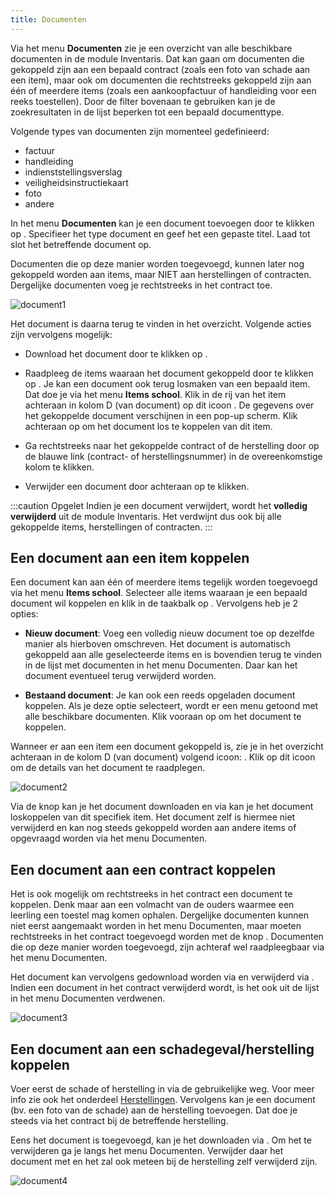 ```yaml
---
title: Documenten
---
```


Via het menu **Documenten** zie je een overzicht van alle beschikbare documenten in de module Inventaris. Dat kan gaan om documenten die gekoppeld zijn aan een bepaald contract (zoals een foto van schade aan een item), maar ook om documenten die rechtstreeks gekoppeld zijn aan één of meerdere items (zoals een aankoopfactuur of handleiding voor een reeks toestellen). Door de filter bovenaan te gebruiken kan je de zoekresultaten in de lijst beperken tot een bepaald documenttype. 

Volgende types van documenten zijn momenteel gedefinieerd:
- factuur
- handleiding
- indienststellingsverslag
- veiligheidsinstructiekaart
- foto
- andere

In het menu **Documenten** kan je een document toevoegen door te klikken op <LegacyAction img="add.png"/>. Specifieer het type document en geef het een gepaste titel. Laad tot slot het betreffende document op. 

Documenten die op deze manier worden toegevoegd, kunnen later nog gekoppeld worden aan items, maar NIET aan herstellingen of contracten. Dergelijke documenten voeg je rechtstreeks in het contract toe. 

![document1](./document1.PNG)

Het document is daarna terug te vinden in het overzicht. Volgende acties zijn vervolgens mogelijk:
- Download het document door te klikken op <LegacyAction img="download2.png"/>.

- Raadpleeg de items waaraan het document gekoppeld door te klikken op <LegacyAction img="model.png"/>. Je kan een document ook terug losmaken van een bepaald item. Dat doe je via het menu **Items school**. Klik in de rij van het item achteraan in kolom D (van document) op dit icoon <LegacyAction img="documenten.png"/>. De gegevens over het gekoppelde document verschijnen in een pop-up scherm. Klik achteraan op <LegacyAction img="noAccess.png"/> om het document los te koppelen van dit item. 
- Ga rechtstreeks naar het gekoppelde contract of de herstelling door op de blauwe link (contract- of herstellingsnummer) in de overeenkomstige kolom te klikken.  
- Verwijder een document door achteraan op <LegacyAction img="remove.png"/> te klikken.

:::caution Opgelet
Indien je een document verwijdert, wordt het **volledig verwijderd** uit de module Inventaris. Het verdwijnt dus ook bij alle gekoppelde items, herstellingen of contracten.
:::

## Een document aan een item koppelen

Een document kan aan één of meerdere items tegelijk worden toegevoegd via het menu **Items school**. Selecteer alle items waaraan je een bepaald document wil koppelen en klik in de taakbalk op <LegacyAction img="documenten.png" text ="Documenten"/>. Vervolgens heb je 2 opties:

- **Nieuw document**: Voeg een volledig nieuw document toe op dezelfde manier als hierboven omschreven. Het document is automatisch gekoppeld aan alle geselecteerde items en is bovendien terug te vinden in de lijst met documenten in het menu Documenten. Daar kan het document eventueel terug verwijderd worden. 

- **Bestaand document**: Je kan ook een reeds opgeladen document koppelen. Als je deze optie selecteert, wordt er een menu getoond met alle beschikbare documenten. Klik vooraan op <LegacyAction img="select.png"/> om het document te koppelen. 

Wanneer er aan een item een document gekoppeld is, zie je in het overzicht achteraan in de kolom D (van document) volgend icoon: <LegacyAction img="documenten.png"/>. Klik op dit icoon om de details van het document te raadplegen. 

![document2](./document2.PNG)

Via de knop <LegacyAction img="download2.png"/> kan je het document downloaden en via <LegacyAction img="noAccess.png"/> kan je het document loskoppelen van dit specifiek item. Het document zelf is hiermee niet verwijderd en kan nog steeds gekoppeld worden aan andere items of opgevraagd worden via het menu Documenten.

## Een document aan een contract koppelen

Het is ook mogelijk om rechtstreeks in het contract een document te koppelen. Denk maar aan een volmacht van de ouders waarmee een leerling een toestel mag komen ophalen. Dergelijke documenten kunnen niet eerst aangemaakt worden in het menu Documenten, maar moeten rechtstreeks in het contract toegevoegd worden met de knop <LegacyAction img="pluscircle.png" text="Document toevoegen"/>. Documenten die op deze manier worden toegevoegd, zijn achteraf wel raadpleegbaar via het menu Documenten. 

Het document kan vervolgens gedownload worden via <LegacyAction img="download2.png"/> en verwijderd via <LegacyAction img="remove.png"/>. Indien een document in het contract verwijderd wordt, is het ook uit de lijst in het menu Documenten verdwenen. 

![document3](./document3.PNG)

## Een document aan een schadegeval/herstelling koppelen

Voer eerst de schade of herstelling in via de gebruikelijke weg. Voor meer info zie ook het onderdeel [Herstellingen](/inventaris/herstelling/). Vervolgens kan je een document (bv. een foto van de schade) aan de herstelling toevoegen. Dat doe je steeds via het contract bij de betreffende herstelling. 

Eens het document is toegevoegd, kan je het downloaden via <LegacyAction img="download2.png"/>. Om het te verwijderen ga je langs het menu Documenten. Verwijder daar het document met <LegacyAction img="remove.png"/> en het zal ook meteen bij de herstelling zelf verwijderd zijn.

![document4](./document4.png)
